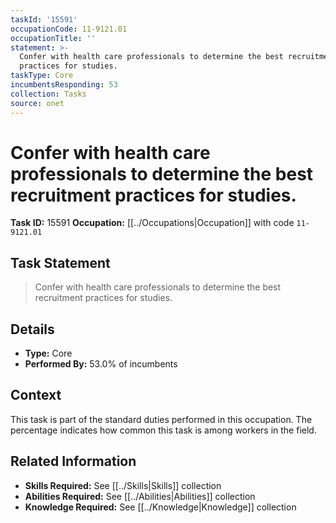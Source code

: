 ```yaml
---
taskId: '15591'
occupationCode: 11-9121.01
occupationTitle: ''
statement: >-
  Confer with health care professionals to determine the best recruitment
  practices for studies.
taskType: Core
incumbentsResponding: 53
collection: Tasks
source: onet
---
```

# Confer with health care professionals to determine the best recruitment practices for studies.

**Task ID:** 15591
**Occupation:** [[../Occupations|Occupation]] with code `11-9121.01`

## Task Statement

> Confer with health care professionals to determine the best recruitment practices for studies.

## Details

- **Type:** Core
- **Performed By:** 53.0% of incumbents

## Context

This task is part of the standard duties performed in this occupation. The percentage indicates how common this task is among workers in the field.

## Related Information

- **Skills Required:** See [[../Skills|Skills]] collection
- **Abilities Required:** See [[../Abilities|Abilities]] collection
- **Knowledge Required:** See [[../Knowledge|Knowledge]] collection
